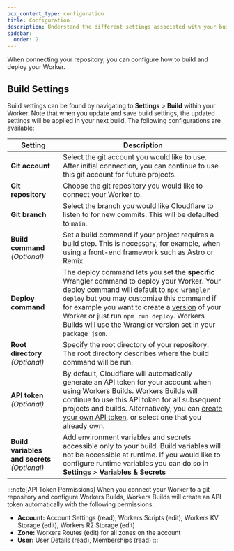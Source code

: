 ```yaml
---
pcx_content_type: configuration
title: Configuration
description: Understand the different settings associated with your build.
sidebar:
  order: 2
---
```


When connecting your repository, you can configure how to build and deploy your Worker.

## Build Settings

Build settings can be found by navigating to **Settings** > **Build** within your Worker. Note that when you update and save build settings, the updated settings will be applied in your next build. The following configurations are available:

| Setting                                      | Description                                                                                                                                                                                                                                                                                                                                                                                                                     |
| -------------------------------------------- | ------------------------------------------------------------------------------------------------------------------------------------------------------------------------------------------------------------------------------------------------------------------------------------------------------------------------------------------------------------------------------------------------------------------------------- |
| **Git account**                              | Select the git account you would like to use. After initial connection, you can continue to use this git account for future projects.                                                                                                                                                                                                                                                                                           |
| **Git repository**                           | Choose the git repository you would like to connect your Worker to.                                                                                                                                                                                                                                                                                                                                                             |
| **Git branch**                               | Select the branch you would like Cloudflare to listen to for new commits. This will be defaulted to `main`.                                                                                                                                                                                                                                                                                                                     |
| **Build command** _(Optional)_ | Set a build command if your project requires a build step. This is necessary, for example, when using a front-end framework such as Astro or Remix.
| **Deploy command**                           | The deploy command lets you set the **specific** Wrangler command to deploy your Worker. Your deploy command will default to `npx wrangler deploy` but you may customize this command if for example you want to create a [version](/workers/configuration/versions-and-deployments/gradual-deployments/) of your Worker or just run `npm run deploy`. Workers Builds will use the Wrangler version set in your `package json`. |
| **Root directory** _(Optional)_              | Specify the root directory of your repository. The root directory describes where the build command will be run.                                                                                                                                                                                                                                                                                                                |
| **API token** _(Optional)_                   | By default, Cloudflare will automatically generate an API token for your account when using Workers Builds. Workers Builds will continue to use this API token for all subsequent projects and builds. Alternatively, you can [create your own API token](/workers/wrangler/migration/v1-to-v2/wrangler-legacy/authentication/#generate-tokens), or select one that you already own.                                            |
| **Build variables and secrets** _(Optional)_ | Add environment variables and secrets accessible only to your build. Build variables will not be accessible at runtime. If you would like to configure runtime variables you can do so in **Settings** > **Variables & Secrets**                                                                                                                                                                                                |

:::note[API Token Permissions]
When you connect your Worker to a git repository and configure Workers Builds, Workers Builds will create an API token automatically with the following permissions:

- **Account:** Account Settings (read), Workers Scripts (edit), Workers KV Storage (edit), Workers R2 Storage (edit)
- **Zone:** Workers Routes (edit) for all zones on the account
- **User:** User Details (read), Memberships (read)
  :::
